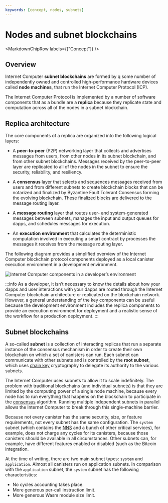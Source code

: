 ```yaml
---
keywords: [concept, nodes, subnets]
---
```



# Nodes and subnet blockchains

<MarkdownChipRow labels={["Concept"]} />

## Overview

Internet Computer **subnet blockchains** are formed by q some number of independently owned and controlled high-performance hardware devices called **node machines**, that run the Internet Computer Protocol (ICP).

The Internet Computer Protocol is implemented by a number of software components that as a bundle are a **replica** because they replicate state and computation across all of the nodes in a subnet blockchain.

## Replica architecture

The core components of a replica are organized into the following logical layers:

-   A **peer-to-peer** (P2P) networking layer that collects and advertises messages from users, from other nodes in its subnet blockchain, and from other subnet blockchains. Messages received by the peer-to-peer layer are replicated to all of the nodes in the subnet to ensure the security, reliability, and resiliency.

-   A **consensus** layer that selects and sequences messages received from users and from different subnets to create blockchain blocks that can be notarized and finalized by Byzantine Fault Tolerant Consensus forming the evolving blockchain. These finalized blocks are delivered to the message routing layer.

-   A **message routing** layer that routes user- and system-generated messages between subnets, manages the input and output queues for dapps, and schedules messages for execution.

-   An **execution environment** that calculates the deterministic computation involved in executing a smart contract by processes the messages it receives from the message routing layer.

The following diagram provides a simplified overview of the Internet Computer blockchain protocol components deployed as a local canister execution environment in a development environment.

![Internet Computer components in a developer’s environment](_attachments/SDK-protocol-local-overview.svg)

:::info
As a developer, it isn’t necessary to know the details about how your dapps and user interactions with your dapps are routed through the Internet Computer blockchain architecture or replicated on the blockchain network. However, a general understanding of the key components can be useful because the development environment includes the replica components to provide an execution environment for deployment and a realistic sense of the workflow for a production deployment.
:::

## Subnet blockchains

A so-called **subnet** is a collection of interacting replicas that run a separate instance of the consensus mechanism in order to create their own blockchain on which a set of canisters can run. Each subnet can communicate with other subnets and is controlled by the **root subnet**, which uses [chain key](/docs/current/concepts/glossary#chain-key) cryptography to delegate its authority to the various subnets.

The Internet Computer uses subnets to allow it to scale indefinitely. The problem with traditional blockchains (and individual subnets) is that they are limited by the computing power of a single node machine, because every node has to run everything that happens on the blockchain to participate in the [consensus](/docs/current/concepts/glossary#consensus) algorithm. Running multiple independent subnets in parallel allows the Internet Computer to break through this single-machine barrier.

Because not every canister has the same security,  size, or feature requirements, not every subnet has the same configuration. The `system` subnet (which contains the [NNS](/docs/current/concepts/glossary#network-nervous-system-nns) and a bunch of other critical services), for example, does not charge any cycles for its canisters, because those canisters should be available in all circumstances. Other subnets can, for example, have different features enabled or disabled (such as the Bitcoin integration.

At the time of writing, there are two main subnet types: `system` and `application`. Almost all canisters run on application subnets. In comparison with the `application` subnet, the `system` subnet has the following characteristics:
- No cycles accounting takes place.
- More generous per-call instruction limit.
- More generous Wasm module size limit.
